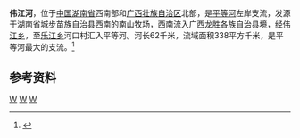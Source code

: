 {{Infobox River
  | river_name      = 伟江河
  | image_name      = 
  | image_size      = 
  | caption         = 
  | origin          = [[湖南省|湖南省]][[城步苗族自治县|城步苗族自治县]]南山牧场
  | mouth           = [[广西壮族自治区|广西壮族自治区]][[龙胜各族自治县|龙胜各族自治县]][[乐江乡|乐江乡]]河口村[[平等河|平等河]]
  | basin_countries = {{PRC}}
  | length          = 62 km
  | elevation       = 
  | mouth_elevation = 
  | discharge       = 
  | watershed       = 338 km<sup>2</sup>
}}
'''伟江河'''，位于[[中国|中国]][[湖南省|湖南省]]西南部和[[广西壮族自治区|广西壮族自治区]]北部，是[[平等河|平等河]]左岸支流，发源于湖南省[[城步苗族自治县|城步苗族自治县]]西南的南山牧场，西南流入广西[[龙胜各族自治县|龙胜各族自治县]]境，经[[伟江乡|伟江乡]]，至[[乐江乡|乐江乡]]河口村汇入平等河。河长62千米，流域面积338平方千米，是平等河最大的支流。<ref name="中国河湖大典">{{cite book zh |author=《[[中国河湖大典|中国河湖大典]]》编纂委员会 |title=《中国河湖大典·珠江卷》 |format=M|edition=1 |location=北京 |publisher=中国水利水电出版社 |date=2013年1月 |pages=100页 |id= ISBN 978-7-5170-0561-2}}</ref>

==参考资料==
{{reflist}}

[[Category:柳江水系|W]]
[[Category:广西河流|W]]
[[Category:湖南河流|W]]
